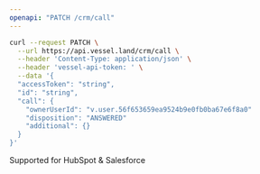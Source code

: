 ```yaml
---
openapi: "PATCH /crm/call"
---
```


<RequestExample>

```bash Request
curl --request PATCH \
  --url https://api.vessel.land/crm/call \
  --header 'Content-Type: application/json' \
  --header 'vessel-api-token: ' \
  --data '{
  "accessToken": "string",
  "id": "string",
  "call": {
    "ownerUserId": "v.user.56f653659ea9524b9e0fb0ba67e6f8a0"
    "disposition": "ANSWERED"
    "additional": {}
  }
}'
```

</RequestExample>

Supported for HubSpot & Salesforce
